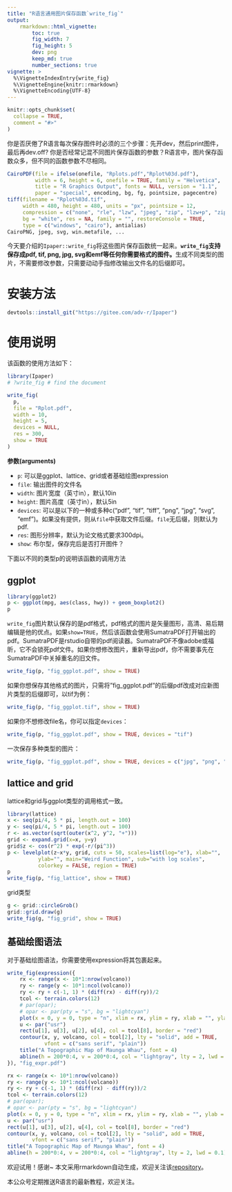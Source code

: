 ```yaml
---
title: "R语言通用图片保存函数`write_fig`"
output: 
    rmarkdown::html_vignette:
        toc: true
        fig_width: 7
        fig_height: 5
        dev: png
        keep_md: true
        number_sections: true
vignette: >
  %\VignetteIndexEntry{write_fig}
  %\VignetteEngine{knitr::rmarkdown}
  %\VignetteEncoding{UTF-8}
---
```


```r
knitr::opts_chunk$set(
  collapse = TRUE,
  comment = "#>"
)
```

你是否厌倦了R语言每次保存图件时必须的三个步骤：先开dev，然后print图件，最后再dev.off?
你是否经常记混不同图片保存函数的参数？R语言中，图片保存函数众多，但不同的函数参数不尽相同。
```r
CairoPDF(file = ifelse(onefile, "Rplots.pdf","Rplot%03d.pdf"),
         width = 6, height = 6, onefile = TRUE, family = "Helvetica",
         title = "R Graphics Output", fonts = NULL, version = "1.1",
         paper = "special", encoding, bg, fg, pointsize, pagecentre)
tiff(filename = "Rplot%03d.tif",
     width = 480, height = 480, units = "px", pointsize = 12,
     compression = c("none", "rle", "lzw", "jpeg", "zip", "lzw+p", "zip+p"),
     bg = "white", res = NA, family = "", restoreConsole = TRUE,
     type = c("windows", "cairo"), antialias)
CairoPNG, jpeg, svg, win.metafile, ...
```

今天要介绍的`Ipaper::write_fig`将这些图片保存函数统一起来。**`write_fig`支持保存成pdf, tif, png, jpg, svg和emf等任何你需要格式的图件。**生成不同类型的图片，不需要修改参数，只需要动动手指修改输出文件名的后缀即可。

# 安装方法

```r
devtools::install_git("https://gitee.com/adv-r/Ipaper")
```

# 使用说明
该函数的使用方法如下：

```r
library(Ipaper)
# ?write_fig # find the document
```

```r
write_fig(
  p,
  file = "Rplot.pdf",
  width = 10,
  height = 5,
  devices = NULL,
  res = 300,
  show = TRUE
)
```

**参数(arguments)**

* `p`: 可以是ggplot、lattice、grid或者基础绘图expression
* `file`: 输出图件的文件名
* `width`: 图片宽度（英寸in），默认10in
* `height`: 图片高度（英寸in），默认5in
* `devices`: 可以是以下的一种或多种c("pdf", "tif", "tiff", "png", "jpg", "svg", "emf")。如果没有提供，则从`file`中获取文件后缀。`file`无后缀，则默认为pdf.
* `res`: 图形分辨率，默认为论文格式要求300dpi。
* `show`: 布尔型，保存完后是否打开图件？

下面以不同的类型p的说明该函数的调用方法

## ggplot

```r
library(ggplot2)
p <- ggplot(mpg, aes(class, hwy)) + geom_boxplot2()
p
```

`write_fig`图片默认保存的是pdf格式，pdf格式的图片是矢量图形，高清、易后期编辑是他的优点。如果`show=TRUE`，然后该函数会使用SumatraPDF打开输出的pdf。SumatraPDF是rstudio自带的pdf阅读器。SumatraPDF不像adobe或福昕，它不会锁死pdf文件。如果你想修改图片，重新导出pdf，你不需要事先在SumatraPDF中关掉重名的旧文件。

```r
write_fig(p, "fig_ggplot.pdf", show = TRUE)
```

如果你想保存其他格式的图片，只需将"fig_ggplot.pdf"的后缀pdf改成对应新图片类型的后缀即可，以tif为例：
```r
write_fig(p, "fig_ggplot.tif", show = TRUE)
```

如果你不想修改file名，你可以指定`devices`：
```r
write_fig(p, "fig_ggplot.pdf", show = TRUE, devices = "tif")
```

一次保存多种类型的图片：
```r
write_fig(p, "fig_ggplot.pdf", show = TRUE, devices = c("jpg", "png", "svg", "pdf", "tif", "emf"))
```

## lattice and grid

lattice和grid与ggplot类型的调用格式一致。
```r
library(lattice)
x <- seq(pi/4, 5 * pi, length.out = 100)
y <- seq(pi/4, 5 * pi, length.out = 100)
r <- as.vector(sqrt(outer(x^2, y^2, "+")))
grid <- expand.grid(x=x, y=y)
grid$z <- cos(r^2) * exp(-r/(pi^3))
p <- levelplot(z~x*y, grid, cuts = 50, scales=list(log="e"), xlab="",
          ylab="", main="Weird Function", sub="with log scales",
          colorkey = FALSE, region = TRUE)
p
write_fig(p, "fig_lattice", show = TRUE)
```

grid类型
```r
g <- grid::circleGrob()
grid::grid.draw(g)
write_fig(g, "fig_grid", show = TRUE)
```

## 基础绘图语法

对于基础绘图语法，你需要使用expression将其包裹起来。
```r
write_fig(expression({
    rx <- range(x <- 10*1:nrow(volcano))
    ry <- range(y <- 10*1:ncol(volcano))
    ry <- ry + c(-1, 1) * (diff(rx) - diff(ry))/2
    tcol <- terrain.colors(12)
    # par(opar); 
    # opar <- par(pty = "s", bg = "lightcyan")
    plot(x = 0, y = 0, type = "n", xlim = rx, ylim = ry, xlab = "", ylab = "")
    u <- par("usr")
    rect(u[1], u[3], u[2], u[4], col = tcol[8], border = "red")
    contour(x, y, volcano, col = tcol[2], lty = "solid", add = TRUE,
            vfont = c("sans serif", "plain"))
    title("A Topographic Map of Maunga Whau", font = 4)
    abline(h = 200*0:4, v = 200*0:4, col = "lightgray", lty = 2, lwd = 0.1)
}), "fig_expr.pdf")
```

```r
rx <- range(x <- 10*1:nrow(volcano))
ry <- range(y <- 10*1:ncol(volcano))
ry <- ry + c(-1, 1) * (diff(rx) - diff(ry))/2
tcol <- terrain.colors(12)
# par(opar); 
# opar <- par(pty = "s", bg = "lightcyan")
plot(x = 0, y = 0, type = "n", xlim = rx, ylim = ry, xlab = "", ylab = "")
u <- par("usr")
rect(u[1], u[3], u[2], u[4], col = tcol[8], border = "red")
contour(x, y, volcano, col = tcol[2], lty = "solid", add = TRUE,
        vfont = c("sans serif", "plain"))
title("A Topographic Map of Maunga Whau", font = 4)
abline(h = 200*0:4, v = 200*0:4, col = "lightgray", lty = 2, lwd = 0.1)
```

欢迎试用！感谢~
本文采用rmarkdown自动生成，欢迎关注该[repository](http://github.com/kongdd/Ipaper)。

本公众号定期推送R语言的最新教程，欢迎关注。
